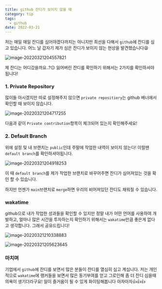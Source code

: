 ```yaml
---
title: github 잔디가 보이지 않을 때
category: tip
tags:
  - github
date: 2022-03-21
---
```


저는 매일 매일 잔디를 심어야겠다까지는 아니지만 최선을 다해서 `github`에 잔디를 심고 있습니다. 어느 날 갑자기 제가 심은 잔디가 보이지 않는 현상을 발견했습니다😫

![image-20220321204557821](../../assets/images/posts/2022-03-21-post-github-zandi/image-20220321204557821.png)

제 잔디는 어디갔을까요..?😑 잃어버린 잔디를 확인하기 위해서는 2가지를 확인하셔야 됩니다!

### 1. Private Repository

많이들 아시겠지만 따로 설정해주지 않으면 `private repositiory`는 github 배너에서 확인할 때 보이지 않습니다.

![image-20220321204717255](../../assets/images/posts/2022-03-21-post-github-zandi/image-20220321204717255.png)

다음과 같이 `Private contribution`항목이 체크되어 있는지 확인해주세요!

### 2. Default Branch

위에 설정 및 내 브랜치는 `public`인데 주말에 작업한 내역이 보이지 않는다! 이럴땐 `default branch`를 확인하셔야됩니다.

![image-20220321204918253](../../assets/images/posts/2022-03-21-post-github-zandi/image-20220321204918253.png)

이 때 `default branch`를 제가 작업한 브랜치로 바꾸어주면 잔디가 심어져있는 것을 확인 할 수 있습니다.

하지만 언젠가 `main`브랜치로 `merge`하면 우리의 비어져있던 잔디도 채워질 수 있습니다.

### wakatime

github으로 내가 작업한 성과들을 확인할 수 있지만 정말 내가 어떤 언어를 사용하여 개발하고, 얼마나 많은 시간을 투자하는지 확인하기 위해서는 `wakatime`만큼 좋은게 없다고 생각합니다. 그래서 공유드립니다!

![image-20220321210338883](../../assets/images/posts/2022-03-21-post-github-zandi/image-20220321210338883.png)

![image-20220321205623645](../../assets/images/posts/2022-03-21-post-github-zandi/image-20220321205623645.png)

### 마치며

기업에서 `github`에 잔디를 보면서 많은 분들이 잔디를 열심히 심고 계십니다. 저는 개인적으로 `wakatime`에 랭커들을 보면서 많은 동기부여를 얻고 그로인해 좀 더 잔디 심을때 의욕이 생기더라구요! 일이 즐거움이 될 수 있게 화이팅해봅니다 아자아자👍👍👍
